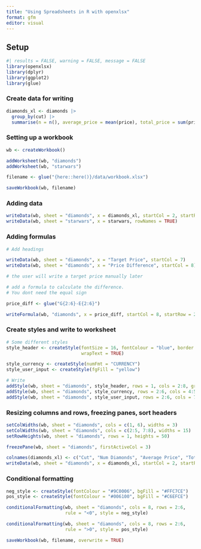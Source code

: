 ```yaml
---
title: "Using Spreadsheets in R with openxlsx"
format: gfm
editor: visual
---
```


## Setup

```r
#| results = FALSE, warning = FALSE, message = FALSE
library(openxlsx)
library(dplyr)
library(ggplot2)
library(glue)
```

### Create data for writing

```r
diamonds_xl <- diamonds |> 
  group_by(cut) |> 
  summarise(n = n(), average_price = mean(price), total_price = sum(price))
```

### Setting up a workbook

```r
wb <- createWorkbook()

addWorksheet(wb, "diamonds")
addWorksheet(wb, "starwars")

filename <- glue("{here::here()}/data/workbook.xlsx")

saveWorkbook(wb, filename)
```

### Adding data

```r
writeData(wb, sheet = "diamonds", x = diamonds_xl, startCol = 2, startRow = 1)
writeData(wb, sheet = "starwars", x = starwars, rowNames = TRUE)
```

### Adding formulas

```r
# Add headings

writeData(wb, sheet = "diamonds", x = "Target Price", startCol = 7)
writeData(wb, sheet = "diamonds", x = "Price Difference", startCol = 8)

# the user will write a target price manually later

# add a formula to calculate the difference. 
# You dont need the equal sign

price_diff <- glue("G{2:6}-E{2:6}")

writeFormula(wb, "diamonds", x = price_diff, startCol = 8, startRow = 2)
```

### Create styles and write to worksheet

```r
# Some different styles
style_header <- createStyle(fontSize = 16, fontColour = "blue", border = "bottom", 
                            wrapText = TRUE)

style_currency <- createStyle(numFmt = "CURRENCY")
style_user_input <- createStyle(fgFill = "yellow")

# Write
addStyle(wb, sheet = "diamonds", style_header, rows = 1, cols = 2:8, gridExpand = TRUE)
addStyle(wb, sheet = "diamonds", style_currency, rows = 2:6, cols = 4:5, gridExpand = TRUE)
addStyle(wb, sheet = "diamonds", style_user_input, rows = 2:6, cols = 7, gridExpand = TRUE)
```

### Resizing columns and rows, freezing panes, sort headers

```r
setColWidths(wb, sheet = "diamonds", cols = c(1, 6), widths = 3)
setColWidths(wb, sheet = "diamonds", cols = c(2:5, 7:8), widths = 15)
setRowHeights(wb, sheet = "diamonds", rows = 1, heights = 50)

freezePane(wb, sheet = "diamonds", firstActiveCol = 3)

colnames(diamonds_xl) <- c("Cut", "Num Diamonds", "Average Price", "Total Price")
writeData(wb, sheet = "diamonds", x = diamonds_xl, startCol = 2, startRow = 1)
```

### Conditional formatting

```r
neg_style <- createStyle(fontColour = "#9C0006", bgFill = "#FFC7CE")
pos_style <- createStyle(fontColour = "#006100", bgFill = "#C6EFCE")

conditionalFormatting(wb, sheet = "diamonds", cols = 8, rows = 2:6, 
                      rule = "<0", style = neg_style)

conditionalFormatting(wb, sheet = "diamonds", cols = 8, rows = 2:6, 
                      rule = ">0", style = pos_style)

saveWorkbook(wb, filename, overwrite = TRUE)
```
